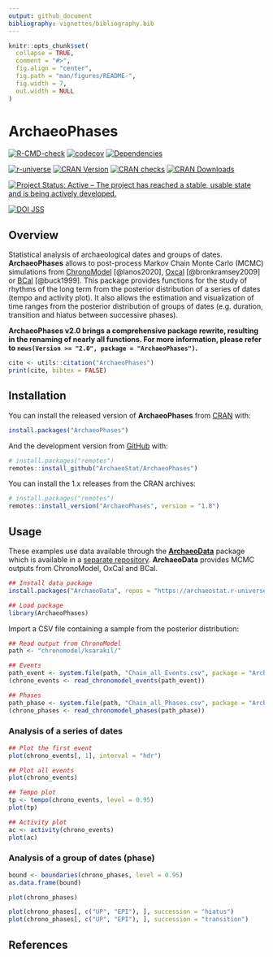 ```yaml
---
output: github_document
bibliography: vignettes/bibliography.bib
---
```


<!-- README.md is generated from README.Rmd. Please edit that file -->

```r
knitr::opts_chunk$set(
  collapse = TRUE,
  comment = "#>",
  fig.align = "center",
  fig.path = "man/figures/README-",
  fig.width = 7,
  out.width = NULL
)
```

# ArchaeoPhases

<!-- badges: start -->
[![R-CMD-check](https://github.com/ArchaeoStat/ArchaeoPhases/actions/workflows/R-CMD-check.yaml/badge.svg)](https://github.com/ArchaeoStat/ArchaeoPhases/actions/workflows/R-CMD-check.yaml)
[![codecov](https://codecov.io/gh/ArchaeoStat/ArchaeoPhases/branch/master/graph/badge.svg)](https://app.codecov.io/gh/ArchaeoStat/ArchaeoPhases)
[![Dependencies](https://tinyverse.netlify.com/badge/ArchaeoPhases)](https://cran.r-project.org/package=ArchaeoPhases)

[![r-universe](https://ArchaeoStat.r-universe.dev/badges/ArchaeoPhases)](https://ArchaeoStat.r-universe.dev){.pkgdown-devel}
[![CRAN Version](http://www.r-pkg.org/badges/version/ArchaeoPhases)](https://cran.r-project.org/package=ArchaeoPhases){.pkgdown-release}
[![CRAN checks](https://badges.cranchecks.info/worst/ArchaeoPhases.svg)](https://cran.r-project.org/web/checks/check_results_ArchaeoPhases.html){.pkgdown-release}
[![CRAN Downloads](http://cranlogs.r-pkg.org/badges/ArchaeoPhases)](https://cran.r-project.org/package=ArchaeoPhases){.pkgdown-release}

[![Project Status: Active – The project has reached a stable, usable state and is being actively developed.](https://www.repostatus.org/badges/latest/active.svg)](https://www.repostatus.org/#active)

[![DOI JSS](https://img.shields.io/badge/JSS-10.18637/jss.v093.c01-brightgreen)](https://doi.org/10.18637/jss.v093.c01)
<!-- badges: end -->

## Overview

Statistical analysis of archaeological dates and groups of dates. **ArchaeoPhases** allows to post-process Markov Chain Monte Carlo (MCMC) simulations from [ChronoModel](https://chronomodel.com) [@lanos2020], [Oxcal](https://c14.arch.ox.ac.uk/oxcal.html) [@bronkramsey2009] or [BCal](https://bcal.shef.ac.uk) [@buck1999]. This package provides functions for the study of rhythms of the long term from the posterior distribution of a series of dates (tempo and activity plot). It also allows the estimation and visualization of time ranges from the posterior distribution of groups of dates (e.g. duration, transition and hiatus between successive phases).

**ArchaeoPhases v2.0 brings a comprehensive package rewrite, resulting in the renaming of nearly all functions. For more information, please refer to `news(Version >= "2.0", package = "ArchaeoPhases")`.**

```r
cite <- utils::citation("ArchaeoPhases")
print(cite, bibtex = FALSE)
```

## Installation

You can install the released version of **ArchaeoPhases** from [CRAN](https://CRAN.R-project.org) with:

```r
install.packages("ArchaeoPhases")
```

And the development version from [GitHub](https://github.com/) with:

```r
# install.packages("remotes")
remotes::install_github("ArchaeoStat/ArchaeoPhases")
```

You can install the 1.x releases from the CRAN archives:

```r
# install.packages("remotes")
remotes::install_version("ArchaeoPhases", version = "1.8")
```

## Usage

These examples use data available through the [**ArchaeoData**](https://github.com/ArchaeoStat/ArchaeoData) package which is available in a [separate repository](https://archaeostat.r-universe.dev). **ArchaeoData** provides MCMC outputs from ChronoModel, OxCal and BCal.

```r
## Install data package
install.packages("ArchaeoData", repos = "https://archaeostat.r-universe.dev")
```

```r
## Load package
library(ArchaeoPhases)
```

Import a CSV file containing a sample from the posterior distribution:

```r
## Read output from ChronoModel
path <- "chronomodel/ksarakil/"

## Events
path_event <- system.file(path, "Chain_all_Events.csv", package = "ArchaeoData")
(chrono_events <- read_chronomodel_events(path_event))

## Phases
path_phase <- system.file(path, "Chain_all_Phases.csv", package = "ArchaeoData")
(chrono_phases <- read_chronomodel_phases(path_phase))
```

### Analysis of a series of dates

```r
## Plot the first event
plot(chrono_events[, 1], interval = "hdr")

## Plot all events
plot(chrono_events)
```

```r
## Tempo plot
tp <- tempo(chrono_events, level = 0.95)
plot(tp)

## Activity plot
ac <- activity(chrono_events)
plot(ac)
```

### Analysis of a group of dates (phase)

```r
bound <- boundaries(chrono_phases, level = 0.95)
as.data.frame(bound)
```

```r
plot(chrono_phases)
```

```r
plot(chrono_phases[, c("UP", "EPI"), ], succession = "hiatus")
plot(chrono_phases[, c("UP", "EPI"), ], succession = "transition")
```

## References
